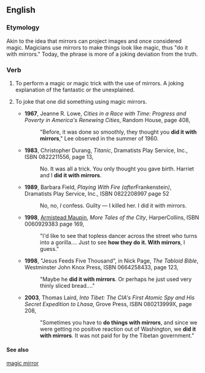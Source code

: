 ==English==

===Etymology===
Akin to the idea that mirrors can project images and once considered magic. Magicians use mirrors to make things look like magic, thus "do it with mirrors." Today, the phrase is more of a joking deviation from the truth.

===Verb===
{{en-verb|does something with mirrors|doing something with mirrors|did something with mirrors|done something with mirrors|inf=to [[do]] (something) [[with]] [[mirrors]]}}
#{{transitive}} {{idiom}} {{joke}} To perform a magic or magic trick with the use of mirrors. A joking explanation of the fantastic or the unexplained.
# {{idiom}} {{joke}} To joke that one did something using magic mirrors.
#*'''1967''', Jeanne R. Lowe, ''Cities in a Race with Time: Progress and Poverty in America's Renewing Cities'', Random House, page 408,<!--unconfirmed ---- just bgc on-results-page view -->
#*:"Before, it was done so smoothly, they thought you '''did it with mirrors'''," Lee observed in the summer of 1960.
#*'''1983''', Christopher Durang, ''Titanic'', Dramatists Play Service, Inc., ISBN 0822211556, page 13,
#*:No. It was all a trick. You only thought you gave birth. Harriet and I '''did it with mirrors'''.
#*'''1989''', Barbara Field, ''Playing With Fire (after ''Frankenstein'')'', Dramatists Play Service, Inc., ISBN 0822208997 page 52
#*:No, no, ''I'' confess. Guilty — I killed her. I did it with mirrors.
#*'''1998''', [[w:Armistead Maupin|Armistead Maupin]], ''More Tales of the City'', HarperCollins, ISBN 0060929383 page 169,
#*:"I'd like to see that topless dancer across the street who turns into a gorilla.... Just to see '''how they do it. With mirrors''', I guess."
#*'''1998''', "Jesus Feeds Five Thousand", in Nick Page, ''The Tabloid Bible'', Westminster John Knox Press, ISBN 0664258433, page 123,
#*:"Maybe he '''did it with mirrors'''. Or perhaps he just used very thinly sliced bread...."
#*'''2003''', Thomas Laird, ''Into Tibet: The CIA's First Atomic Spy and His Secret Expedition to Lhasa'', Grove Press, ISBN 080213999X, page 208,
#*:"Sometimes you have to '''do things with mirrors''', and since we were getting no positive reaction out of Washington, we '''did it with mirrors'''. It was not paid for by the Tibetan government."

====See also====
[[magic mirror]]